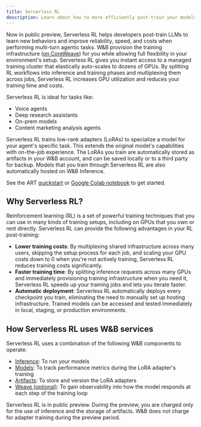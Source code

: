 ```yaml
---
title: Serverless RL
description: Learn about how to more efficiently post-train your models using reinforcement learning
---
```


Now in public preview, Serverless RL helps developers post-train LLMs to learn new behaviors and improve reliability, speed, and costs when performing multi-turn agentic tasks. W&B provision the training infrastructure ([on CoreWeave](https://docs.coreweave.com/docs/platform)) for you while allowing full flexibility in your environment's setup. Serverless RL gives you instant access to a managed training cluster that elastically auto-scales to dozens of GPUs. By splitting RL workflows into inference and training phases and multiplexing them across jobs, Serverless RL increases GPU utilization and reduces your training time and costs.

Serverless RL is ideal for tasks like:
* Voice agents
* Deep research assistants
* On-prem models
* Content marketing analysis agents

Serverless RL trains low-rank adapters (LoRAs) to specialize a model for your agent's specific task. This extends the original model's capabilities with on-the-job experience. The LoRAs you train are automatically stored as artifacts in your W&B account, and can be saved locally or to a third party for backup. Models that you train through Serverless RL are also automatically hosted on W&B Inference.

See the ART [quickstart](https://art.openpipe.ai/getting-started/quick-start) or [Google Colab notebook](https://colab.research.google.com/github/openpipe/art-notebooks/blob/main/examples/2048/2048.ipynb) to get started.

## Why Serverless RL?

Reinforcement learning (RL) is a set of powerful training techniques that you can use in many kinds of training setups, including on GPUs that you own or rent directly. Serverless RL can provide the following advantages in your RL post-training:

* **Lower training costs**: By multiplexing shared infrastructure across many users, skipping the setup process for each job, and scaling your GPU costs down to 0 when you're not actively training, Serverless RL reduces training costs significantly.
* **Faster training time**: By splitting inference requests across many GPUs and immediately provisioning training infrastructure when you need it, Serverless RL speeds up your training jobs and lets you iterate faster.
* **Automatic deployment**: Serverless RL automatically deploys every checkpoint you train, eliminating the need to manually set up hosting infrastructure. Trained models can be accessed and tested immediately in local, staging, or production environments.

## How Serverless RL uses W&B services

Serverless RL uses a combination of the following W&B components to operate:

* [Inference](/inference): To run your models
* [Models](/models): To track performance metrics during the LoRA adapter's training
* [Artifacts](/models/artifacts): To store and version the LoRA adapters
* [Weave (optional)](/weave): To gain observability into how the model responds at each step of the training loop

Serverless RL is in public preview. During the preview, you are charged only for the use of inference and the storage of artifacts. W&B does not charge for adapter training during the preview period.

